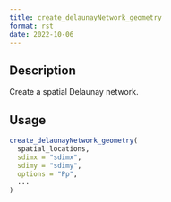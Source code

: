 ```yaml
--- 
title: create_delaunayNetwork_geometry 
format: rst 
date: 2022-10-06 
--- 
```


## Description

Create a spatial Delaunay network.


## Usage

```r
create_delaunayNetwork_geometry(
  spatial_locations,
  sdimx = "sdimx",
  sdimy = "sdimy",
  options = "Pp",
  ...
)
```


